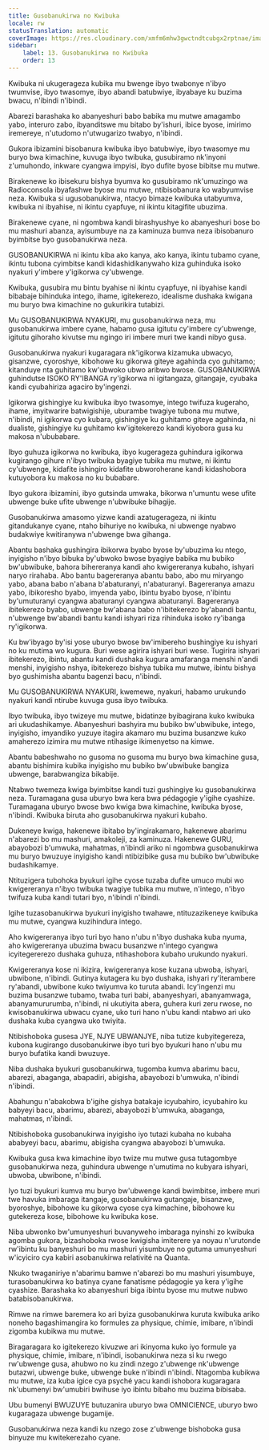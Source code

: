 ```yaml
---
title: Gusobanukirwa no Kwibuka
locale: rw
statusTranslation: automatic
coverImage: https://res.cloudinary.com/xmfm6mhw3gwctndtcubgx2rptnae/image/upload/v1740337243/small_cover_educacion_fundamental_a051170f1c.webp
sidebar:
    label: 13. Gusobanukirwa no Kwibuka
    order: 13
---
```

Kwibuka ni ukugerageza kubika mu bwenge ibyo twabonye n'ibyo twumvise, ibyo twasomye, ibyo abandi batubwiye, ibyabaye ku buzima bwacu, n'ibindi n'ibindi.

Abarezi barashaka ko abanyeshuri babo babika mu mutwe amagambo yabo, interuro zabo, ibyanditswe mu bitabo by'ishuri, ibice byose, imirimo iremereye, n'utudomo n'utwugarizo twabyo, n'ibindi.

Gukora ibizamini bisobanura kwibuka ibyo batubwiye, ibyo twasomye mu buryo bwa kimachine, kuvuga ibyo twibuka, gusubiramo nk'inyoni z'umuhondo, inkware cyangwa impyisi, ibyo dufite byose bibitse mu mutwe.

Birakenewe ko ibisekuru bishya byumva ko gusubiramo nk'umuzingo wa Radioconsola ibyafashwe byose mu mutwe, ntibisobanura ko wabyumvise neza. Kwibuka si ugusobanukirwa, ntacyo bimaze kwibuka utabyumva, kwibuka ni ibyahise, ni ikintu cyapfuye, ni ikintu kitagifite ubuzima.

Birakenewe cyane, ni ngombwa kandi birashyushye ko abanyeshuri bose bo mu mashuri abanza, ayisumbuye na za kaminuza bumva neza ibisobanuro byimbitse byo gusobanukirwa neza.

GUSOBANUKIRWA ni ikintu kiba ako kanya, ako kanya, ikintu tubamo cyane, ikintu tubona cyimbitse kandi kidashidikanywaho kiza guhinduka isoko nyakuri y'imbere y'igikorwa cy'ubwenge.

Kwibuka, gusubira mu bintu byahise ni ikintu cyapfuye, ni ibyahise kandi bibabaje bihinduka intego, ihame, igitekerezo, idealisme dushaka kwigana mu buryo bwa kimachine no gukurikira tutabizi.

Mu GUSOBANUKIRWA NYAKURI, mu gusobanukirwa neza, mu gusobanukirwa imbere cyane, habamo gusa igitutu cy'imbere cy'ubwenge, igitutu gihoraho kivutse mu ngingo iri imbere muri twe kandi nibyo gusa.

Gusobanukirwa nyakuri kugaragara nk'igikorwa kizamuka ubwacyo, gisanzwe, cyoroshye, kibohowe ku gikorwa giteye agahinda cyo guhitamo; kitanduye nta guhitamo kw'ubwoko ubwo aribwo bwose. GUSOBANUKIRWA guhindutse ISOKO RY'IBANGA ry'igikorwa ni igitangaza, gitangaje, cyubaka kandi cyubahiriza agaciro by'ingenzi.

Igikorwa gishingiye ku kwibuka ibyo twasomye, intego twifuza kugeraho, ihame, imyitwarire batwigishije, uburambe twagiye tubona mu mutwe, n'ibindi, ni igikorwa cyo kubara, gishingiye ku guhitamo giteye agahinda, ni dualiste, gishingiye ku guhitamo kw'igitekerezo kandi kiyobora gusa ku makosa n'ububabare.

Ibyo guhuza igikorwa no kwibuka, ibyo kugerageza guhindura igikorwa kugirango gihure n'ibyo twibuka byagiye tubika mu mutwe, ni ikintu cy'ubwenge, kidafite ishingiro kidafite ubworoherane kandi kidashobora kutuyobora ku makosa no ku bubabare.

Ibyo gukora ibizamini, ibyo gutsinda umwaka, bikorwa n'umuntu wese ufite ubwenge buke ufite ubwenge n'ubwibuke bihagije.

Gusobanukirwa amasomo yizwe kandi azatugerageza, ni ikintu gitandukanye cyane, ntaho bihuriye no kwibuka, ni ubwenge nyabwo budakwiye kwitiranywa n'ubwenge bwa gihanga.

Abantu bashaka gushingira ibikorwa byabo byose by'ubuzima ku ntego, inyigisho n'ibyo bibuka by'ubwoko bwose byagiye babika mu bubiko bw'ubwibuke, bahora bihereranya kandi aho kwigereranya kubaho, ishyari naryo rirahaba. Abo bantu bagereranya abantu babo, abo mu miryango yabo, abana babo n'abana b'abaturanyi, n'abaturanyi. Bagereranya amazu yabo, ibikoresho byabo, imyenda yabo, ibintu byabo byose, n'ibintu by'umuturanyi cyangwa abaturanyi cyangwa abaturanyi. Bagereranya ibitekerezo byabo, ubwenge bw'abana babo n'ibitekerezo by'abandi bantu, n'ubwenge bw'abandi bantu kandi ishyari riza rihinduka isoko ry'ibanga ry'igikorwa.

Ku bw'ibyago by'isi yose uburyo bwose bw'imibereho bushingiye ku ishyari no ku mutima wo kugura. Buri wese agirira ishyari buri wese. Tugirira ishyari ibitekerezo, ibintu, abantu kandi dushaka kugura amafaranga menshi n'andi menshi, inyigisho nshya, ibitekerezo bishya tubika mu mutwe, ibintu bishya byo gushimisha abantu bagenzi bacu, n'ibindi.

Mu GUSOBANUKIRWA NYAKURI, kwemewe, nyakuri, habamo urukundo nyakuri kandi ntirube kuvuga gusa ibyo twibuka.

Ibyo twibuka, ibyo twizeye mu mutwe, bidatinze byibagirana kuko kwibuka ari ukudashikamye. Abanyeshuri bashyira mu bubiko bw'ubwibuke, intego, inyigisho, imyandiko yuzuye itagira akamaro mu buzima busanzwe kuko amaherezo izimira mu mutwe ntihasige ikimenyetso na kimwe.

Abantu babeshwaho no gusoma no gusoma mu buryo bwa kimachine gusa, abantu bishimira kubika inyigisho mu bubiko bw'ubwibuke bangiza ubwenge, barabwangiza bikabije.

Ntabwo twemeza kwiga byimbitse kandi tuzi gushingiye ku gusobanukirwa neza. Turamagana gusa uburyo bwa kera bwa pédagogie y'igihe cyashize. Turamagana uburyo bwose bwo kwiga bwa kimachine, kwibuka byose, n'ibindi. Kwibuka biruta aho gusobanukirwa nyakuri kubaho.

Dukeneye kwiga, hakenewe ibitabo by'ingirakamaro, hakenewe abarimu n'abarezi bo mu mashuri, amakoleji, za kaminuza. Hakenewe GURU, abayobozi b'umwuka, mahatmas, n'ibindi ariko ni ngombwa gusobanukirwa mu buryo bwuzuye inyigisho kandi ntibizibike gusa mu bubiko bw'ubwibuke budashikamye.

Ntituzigera tubohoka byukuri igihe cyose tuzaba dufite umuco mubi wo kwigereranya n'ibyo twibuka twagiye tubika mu mutwe, n'intego, n'ibyo twifuza kuba kandi tutari byo, n'ibindi n'ibindi.

Igihe tuzasobanukirwa byukuri inyigisho twahawe, ntituzazikeneye kwibuka mu mutwe, cyangwa kuzihindura intego.

Aho kwigereranya ibyo turi byo hano n'ubu n'ibyo dushaka kuba nyuma, aho kwigereranya ubuzima bwacu busanzwe n'intego cyangwa icyitegererezo dushaka guhuza, ntihashobora kubaho urukundo nyakuri.

Kwigereranya kose ni ikizira, kwigereranya kose kuzana ubwoba, ishyari, ubwibone, n'ibindi. Gutinya kutagera ku byo dushaka, ishyari ry'iterambere ry'abandi, ubwibone kuko twiyumva ko turuta abandi. Icy'ingenzi mu buzima busanzwe tubamo, twaba turi babi, abanyeshyari, abanyamwaga, abanyamururumba, n'ibindi, ni ukutiyita abera, guhera kuri zeru rwose, no kwisobanukirwa ubwacu cyane, uko turi hano n'ubu kandi ntabwo ari uko dushaka kuba cyangwa uko twiyita.

Ntibishoboka gusesa JYE, NJYE UBWANJYE, niba tutize kubyitegereza, kubona kugirango dusobanukirwe ibyo turi byo byukuri hano n'ubu mu buryo bufatika kandi bwuzuye.

Niba dushaka byukuri gusobanukirwa, tugomba kumva abarimu bacu, abarezi, abaganga, abapadiri, abigisha, abayobozi b'umwuka, n'ibindi n'ibindi.

Abahungu n'abakobwa b'igihe gishya batakaje icyubahiro, icyubahiro ku babyeyi bacu, abarimu, abarezi, abayobozi b'umwuka, abaganga, mahatmas, n'ibindi.

Ntibishoboka gusobanukirwa inyigisho iyo tutazi kubaha no kubaha ababyeyi bacu, abarimu, abigisha cyangwa abayobozi b'umwuka.

Kwibuka gusa kwa kimachine ibyo twize mu mutwe gusa tutagombye gusobanukirwa neza, guhindura ubwenge n'umutima no kubyara ishyari, ubwoba, ubwibone, n'ibindi.

Iyo tuzi byukuri kumva mu buryo bw'ubwenge kandi bwimbitse, imbere muri twe havuka imbaraga itangaje, gusobanukirwa gutangaje, bisanzwe, byoroshye, bibohowe ku gikorwa cyose cya kimachine, bibohowe ku gutekereza kose, bibohowe ku kwibuka kose.

Niba ubwonko bw'umunyeshuri buvanyweho imbaraga nyinshi zo kwibuka agomba gukora, bizashoboka rwose kwigisha imiterere ya noyau n'urutonde rw'ibintu ku banyeshuri bo mu mashuri yisumbuye no gutuma umunyeshuri w'icyiciro cya kabiri asobanukirwa relativité na Quanta.

Nkuko twaganiriye n'abarimu bamwe n'abarezi bo mu mashuri yisumbuye, turasobanukirwa ko batinya cyane fanatisme pédagogie ya kera y'igihe cyashize. Barashaka ko abanyeshuri biga ibintu byose mu mutwe nubwo batabisobanukirwa.

Rimwe na rimwe baremera ko ari byiza gusobanukirwa kuruta kwibuka ariko noneho bagashimangira ko formules za physique, chimie, imibare, n'ibindi zigomba kubikwa mu mutwe.

Biragaragara ko igitekerezo kivuzwe ari ikinyoma kuko iyo formule ya physique, chimie, imibare, n'ibindi, isobanukirwa neza si ku rwego rw'ubwenge gusa, ahubwo no ku zindi nzego z'ubwenge nk'ubwenge butazwi, ubwenge buke, ubwenge buke n'ibindi n'ibindi. Ntagomba kubikwa mu mutwe, iza kuba igice cya psyché yacu kandi ishobora kugaragara nk'ubumenyi bw'umubiri bwihuse iyo ibintu bibaho mu buzima bibisaba.

Ubu bumenyi BWUZUYE butuzanira uburyo bwa OMNICIENCE, uburyo bwo kugaragaza ubwenge bugamije.

Gusobanukirwa neza kandi ku nzego zose z'ubwenge bishoboka gusa binyuze mu kwitekerezaho cyane.

